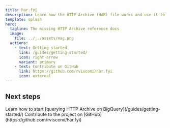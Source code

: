 ```yaml
---
title: har.fyi
description: Learn how the HTTP Archive (HAR) file works and use it to explore the state of the web.
template: splash
hero:
  tagline: The missing HTTP Archive reference docs
  image:
    file: ../../assets/mag.png
  actions:
    - text: Getting started
      link: /guides/getting-started/
      icon: right-arrow
      variant: primary
    - text: Contribute on GitHub
      link: https://github.com/rviscomi/har.fyi
      icon: external
---
```



## Next steps

<CardGrid stagger>
  <Card title="Start querying" icon="magnifier">
    Learn how to start [querying HTTP Archive on BigQuery](/guides/getting-started/)
  </Card>
  <Card title="Contribute to har.fyi" icon="pencil">
    Contribute to the project on [GitHub](https://github.com/rviscomi/har.fyi)
  </Card>
</CardGrid>
